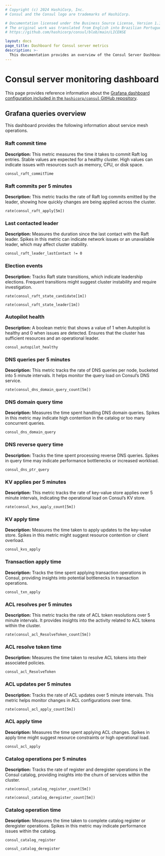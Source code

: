 ```yaml
---
# Copyright (c) 2024 HashiCorp, Inc.
# Consul and the Consul logo are trademarks of HashiCorp.

# Documentation licensed under the Business Source License, Version 1.1.
# The original work was translated from English into Brazilian Portuguese.
# https://github.com/hashicorp/consul/blob/main/LICENSE

layout: docs
page_title: Dashboard for Consul server metrics
description: >-
  This documentation provides an overview of the Consul Server Dashboard. Learn about the metrics it displays and the queries that produce the metrics.
---
```


# Consul server monitoring dashboard

This page provides reference information about the [Grafana dashboard configuration included in the `hashicorp/consul` GitHub repository](https://github.com/hashicorp/consul/blob/main/grafana/consul-server-monitoring.json).

## Grafana queries overview

This dashboard provides the following information about service mesh operations.

### Raft commit time

**Description:** This metric measures the time it takes to commit Raft log entries. Stable values are expected for a healthy cluster. High values can indicate issues with resources such as memory, CPU, or disk space.

```promql
consul_raft_commitTime
```

### Raft commits per 5 minutes

**Description:** This metric tracks the rate of Raft log commits emitted by the leader, showing how quickly changes are being applied across the cluster.

```promql
rate(consul_raft_apply[5m])
```

### Last contacted leader

**Description:** Measures the duration since the last contact with the Raft leader. Spikes in this metric can indicate network issues or an unavailable leader, which may affect cluster stability.

```promql
consul_raft_leader_lastContact != 0
```

### Election events

**Description:** Tracks Raft state transitions, which indicate leadership elections. Frequent transitions might suggest cluster instability and require investigation.

```promql
rate(consul_raft_state_candidate[1m])
```

```promql
rate(consul_raft_state_leader[1m])
```

### Autopilot health

**Description:** A boolean metric that shows a value of 1 when Autopilot is healthy and 0 when issues are detected. Ensures that the cluster has sufficient resources and an operational leader.

```promql
consul_autopilot_healthy
```

### DNS queries per 5 minutes

**Description:** This metric tracks the rate of DNS queries per node, bucketed into 5 minute intervals. It helps monitor the query load on Consul’s DNS service.

```promql
rate(consul_dns_domain_query_count[5m])
```

### DNS domain query time

**Description:** Measures the time spent handling DNS domain queries. Spikes in this metric may indicate high contention in the catalog or too many concurrent queries.

```promql
consul_dns_domain_query
```

### DNS reverse query time

**Description:** Tracks the time spent processing reverse DNS queries. Spikes in query time may indicate performance bottlenecks or increased workload.

```promql
consul_dns_ptr_query
```

### KV applies per 5 minutes

**Description:** This metric tracks the rate of key-value store applies over 5 minute intervals, indicating the operational load on Consul’s KV store.

```promql
rate(consul_kvs_apply_count[5m])
```

### KV apply time

**Description:** Measures the time taken to apply updates to the key-value store. Spikes in this metric might suggest resource contention or client overload.

```promql
consul_kvs_apply
```

### Transaction apply time

**Description:** Tracks the time spent applying transaction operations in Consul, providing insights into potential bottlenecks in transaction operations.

```promql
consul_txn_apply
```

### ACL resolves per 5 minutes

**Description:** This metric tracks the rate of ACL token resolutions over 5 minute intervals. It provides insights into the activity related to ACL tokens within the cluster.

```promql
rate(consul_acl_ResolveToken_count[5m])
```

### ACL resolve token time

**Description:** Measures the time taken to resolve ACL tokens into their associated policies.

```promql
consul_acl_ResolveToken
```

### ACL updates per 5 minutes

**Description:** Tracks the rate of ACL updates over 5 minute intervals. This metric helps monitor changes in ACL configurations over time.

```promql
rate(consul_acl_apply_count[5m])
```

### ACL apply time

**Description:** Measures the time spent applying ACL changes. Spikes in apply time might suggest resource constraints or high operational load.

```promql
consul_acl_apply
```

### Catalog operations per 5 minutes

**Description:** Tracks the rate of register and deregister operations in the Consul catalog, providing insights into the churn of services within the cluster.

```promql
rate(consul_catalog_register_count[5m])
```

```promql
rate(consul_catalog_deregister_count[5m])
```

### Catalog operation time

**Description:** Measures the time taken to complete catalog register or deregister operations. Spikes in this metric may indicate performance issues within the catalog.

```promql
consul_catalog_register
```

```promql
consul_catalog_deregister
```


